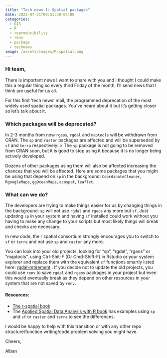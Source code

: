 ```yaml
---
title: "Tech news 1: Spatial packages"
date: 2023-07-21T09:51:30-04:00
categories:
  - GIS
  - R
  - reproducibility
  - renv
  - package
  - technews
image: /assets/images/R-spatial.png
---
```


### Hi team,

There is important news I want to share with you and I thought I could make this a regular thing so every third Friday of the month, I’ll send news that I think are useful for us all.

For this first ’tech news’ mail, the programmed deprecation of the most widely used spatial packages. You’ve heard about it but it’s getting closer so let’s talk about it.

### Which packages will be deprecated?

In 2-3 months from now `rgeos`, `rgdal` and `maptools` will be withdrawn from CRAN. The `sp` and `raster` packages are affected and will be superseded by `sf` and `terra` respectively:
> The `sp` package is not going to be removed from CRAN soon, but it is good to stop using it because it is no longer being actively developed.

Dozens of other packages using them will also be affected increasing the chances that you will be affected. Here are some packages that you might be using that depend on `sp` in the background: `CoordinateCleaner`, `RgoogleMaps`, `ggOceanMaps`, `ecospat`, `leaflet`.

### What can we do?

The developers are trying to make things easier for us by changing things in the background: `sp` will not use `rgdal` and `rgeos` any more but `sf`. Just updating `sp` in your system and having `sf` installed could work without you having to make any change to your scripts but most likely things will break and checks are necessary.

In new code, the r spatial consortium strongly encourages you to switch to `sf` or `terra` and not use `sp` and `raster` any more.

You can look into your old projects, looking for “sp”, “rgdal”, “rgeos” or “maptools”, using Ctrl-Shit-F (Or Cmd-Shift-F) in Rstudio or your system explorer and replace them with the equivalent `sf` functions smartly listed here: [rgdal-retirement](https://geocompx.org/post/2023/rgdal-retirement/) .
If you decide not to update the old projects, you could use `renv` to save `rgdal` and `rgeos` packages in your project but even this would eventually break as they depend on other resources in your system that are not saved by `renv`.

#### Resources:

- [The r-spatial book](https://r-spatial.org/book/)
- The [Applied Spatial Data Analysis with R book](https://asdar-book.org/) has examples using `sp` and `sf` or `raster` and `terra` to see the differences.

I would be happy to help with this transition or with any other repo structure/function writing/code problem solving you might have.

Cheers,

Alban
